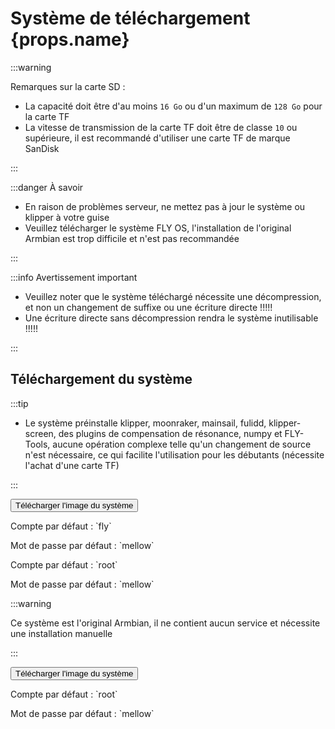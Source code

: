 # Système de téléchargement {props.name}

:::warning

Remarques sur la carte SD :

* La capacité doit être d'au moins `16 Go` ou d'un maximum de `128 Go` pour la carte TF
* La vitesse de transmission de la carte TF doit être de classe `10` ou supérieure, il est recommandé d'utiliser une carte TF de marque SanDisk

:::

:::danger À savoir

* En raison de problèmes serveur, ne mettez pas à jour le système ou klipper à votre guise
* Veuillez télécharger le système FLY OS, l'installation de l'original Armbian est trop difficile et n'est pas recommandée

:::

:::info Avertissement important

* Veuillez noter que le système téléchargé nécessite une décompression, et non un changement de suffixe ou une écriture directe !!!!!
* Une écriture directe sans décompression rendra le système inutilisable !!!!!

:::

## Téléchargement du système

<Tabs>
  <TabItem value="flyos" label="FLYOS (basé sur Armbian)" default>

:::tip

* Le système préinstalle klipper, moonraker, mainsail, fulidd, klipper-screen, des plugins de compensation de résonance, numpy et FLY-Tools, aucune opération complexe telle qu'un changement de source n'est nécessaire, ce qui facilite l'utilisation pour les débutants (nécessite l'achat d'une carte TF)

:::

<Button variant="contained" disableElevation href="https://cdn.mellow.klipper.cn/IMG/Beta/FlyOS_h3_3.3.4_fix_20241107.img.xz">Télécharger l'image du système</Button>

<Tabs>
<TabItem value="fly" label="Utilisateur normal" default>
<p>Compte par défaut : `fly`</p>
<p>Mot de passe par défaut : `mellow`</p>
  </TabItem>
  <TabItem value="root" label="Utilisateur root" default>
<p>Compte par défaut : `root`</p>
<p>Mot de passe par défaut : `mellow`</p>
  </TabItem>
</Tabs>
  </TabItem>
<TabItem value="armbian" label="Armbian original">

:::warning

Ce système est l'original Armbian, il ne contient aucun service et nécessite une installation manuelle

:::

<Button variant="contained" color="success" disableElevation href="https://cdn.mellow.klipper.cn/IMG/Build/Armbian_Flypilite2_bullseye_current_5.10.85.img.xz">Télécharger l'image du système</Button>

<p>Compte par défaut : `root`</p>
<p>Mot de passe par défaut : `mellow`</p>

  </TabItem>
</Tabs>